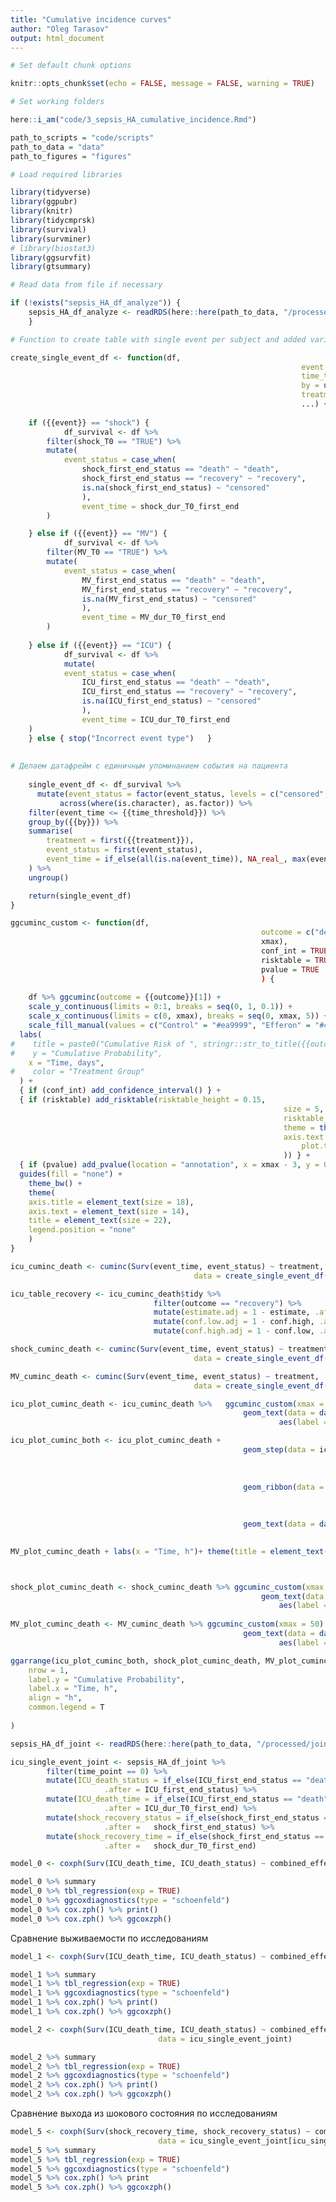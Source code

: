 ```yaml
---
title: "Cumulative incidence curves"
author: "Oleg Tarasov"
output: html_document
---
```


```r

# Set default chunk options

knitr::opts_chunk$set(echo = FALSE, message = FALSE, warning = TRUE)

# Set working folders

here::i_am("code/3_sepsis_HA_cumulative_incidence.Rmd")

path_to_scripts = "code/scripts"
path_to_data = "data"
path_to_figures = "figures"

# Load required libraries

library(tidyverse)
library(ggpubr)
library(knitr)
library(tidycmprsk)
library(survival)
library(survminer)
# library(biostat3)
library(ggsurvfit)
library(gtsummary)

# Read data from file if necessary

if (!exists("sepsis_HA_df_analyze")) { 
	sepsis_HA_df_analyze <- readRDS(here::here(path_to_data, "/processed/sepsis_HA_df_analyze.rds")) 
	}

```




```r

# Function to create table with single event per subject and added variables "death", "recovery", "censored"

create_single_event_df <- function(df, 
																 event = c("ICU", "shock", "MV"), 
																 time_threshold = 48, 
																 by = unic_patient_id,
																 treatment = combined_efferon, 
																 ...) {
	
	if ({{event}} == "shock") {
			df_survival <- df %>%
  		filter(shock_T0 == "TRUE") %>% 
  		mutate(
      		event_status = case_when(
      			shock_first_end_status == "death" ~ "death",
      			shock_first_end_status == "recovery" ~ "recovery",
      			is.na(shock_first_end_status) ~ "censored"
  				),
    			event_time = shock_dur_T0_first_end
  		) 

	} else if ({{event}} == "MV") {
			df_survival <- df %>%
  		filter(MV_T0 == "TRUE") %>% 
  		mutate(
      		event_status = case_when(
      			MV_first_end_status == "death" ~ "death",
      			MV_first_end_status == "recovery" ~ "recovery",
      			is.na(MV_first_end_status) ~ "censored"
  				),
    			event_time = MV_dur_T0_first_end
  		) 
		
	} else if ({{event}} == "ICU") {
			df_survival <- df %>%
			mutate(
    	    event_status = case_when(
      			ICU_first_end_status == "death" ~ "death",
      			ICU_first_end_status == "recovery" ~ "recovery",
      			is.na(ICU_first_end_status) ~ "censored"
    			),
    			event_time = ICU_dur_T0_first_end
    )
	} else { stop("Incorrect event type")	}
	
	
# Делаем датафрейм с единичным упоминанием события на пациента
		
	single_event_df <- df_survival %>%
	  mutate(event_status = factor(event_status, levels = c("censored", "recovery", "death")),
  	       across(where(is.character), as.factor)) %>%
  	filter(event_time <= {{time_threshold}}) %>% 
  	group_by({{by}}) %>%
  	summarise(
    	treatment = first({{treatment}}),
    	event_status = first(event_status),
    	event_time = if_else(all(is.na(event_time)), NA_real_, max(event_time, na.rm = TRUE))
  	) %>%
  	ungroup()

	return(single_event_df)
}
```


```r

ggcuminc_custom <- function(df, 
														outcome = c("death", "recovery"), 
														xmax),
														conf_int = TRUE,
														risktable = TRUE,
														pvalue = TRUE
														) {
	
	df %>% ggcuminc(outcome = {{outcome}}[1]) +
	scale_y_continuous(limits = 0:1, breaks = seq(0, 1, 0.1)) +
	scale_x_continuous(limits = c(0, xmax), breaks = seq(0, xmax, 5)) +
	scale_fill_manual(values = c("Control" = "#ea9999", "Efferon" = "#4285f4")) +
  labs(
#    title = paste0("Cumulative Risk of ", stringr::str_to_title({{outcome}})),
#    y = "Cumulative Probability",
    x = "Time, days",
#    color = "Treatment Group"
  ) + 
  { if (conf_int) add_confidence_interval() } + 
  { if (risktable) add_risktable(risktable_height = 0.15, 
  															 size = 5,
  															 risktable_stats = "cum.event",
  															 theme = theme_risktable_boxed(
  															 axis.text.y.size = 14, 
																 plot.title.size = 18
  															 )) } +
  { if (pvalue) add_pvalue(location = "annotation", x = xmax - 3, y = 0.05, size = 6) } +
  guides(fill = "none") +
	theme_bw() +
	theme(
	axis.title = element_text(size = 18),
	axis.text = element_text(size = 14),
	title = element_text(size = 22),
	legend.position = "none"
	)
}	


```



```r

icu_cuminc_death <- cuminc(Surv(event_time, event_status) ~ treatment, 
										 data = create_single_event_df(df = sepsis_HA_df_analyze, event = "ICU", time_threshold = 50))

icu_table_recovery <- icu_cuminc_death$tidy %>% 
								filter(outcome == "recovery") %>% 
								mutate(estimate.adj = 1 - estimate, .after = estimate) %>%
								mutate(conf.low.adj = 1 - conf.high, .after = conf.low) %>%
								mutate(conf.high.adj = 1 - conf.low, .after = conf.high)

shock_cuminc_death <- cuminc(Surv(event_time, event_status) ~ treatment, 
										 data = create_single_event_df(df = sepsis_HA_df_analyze, event = "shock", time_threshold = 40))

MV_cuminc_death <- cuminc(Surv(event_time, event_status) ~ treatment, 
										 data = create_single_event_df(df = sepsis_HA_df_analyze, event = "MV", time_threshold = 50))

```



```r

icu_plot_cuminc_death <- icu_cuminc_death %>%	ggcuminc_custom(xmax = 50) +  
													geom_text(data = data.frame(lab = "Overall in ICU", x = 50, y = 0.9),
										 					aes(label = lab, x = x, y = y), size = 10,  hjust = 1)

icu_plot_cuminc_both <- icu_plot_cuminc_death + 
													geom_step(data = icu_table_recovery, 
																		aes(x = time, y = estimate.adj, colour = strata), 
																		direction = "hv", 
																		na.rm = FALSE) +
													geom_ribbon(data = icu_table_recovery, 
																		aes(x = time, fill = strata, ymin = conf.low.adj, ymax = conf.high.adj),
																		na.rm = TRUE,
																		alpha = 0.2) +
													geom_text(data = data.frame(lab = c("Recovery", "Death"), x = 18, y = c(0.9, 0.1)),
										 								aes(label = lab, x = x, y = y), size = 8,  hjust = 1)

MV_plot_cuminc_death + labs(x = "Time, h")+ theme(title = element_text(size = 24, hjust = 0.5), legend.position = "none", axis.title.y = element_blank() )



shock_plot_cuminc_death <- shock_cuminc_death %>% ggcuminc_custom(xmax = 35) + 
														geom_text(data = data.frame(lab = "With shock", x = 35, y = 0.9),
										 					aes(label = lab, x = x, y = y), size = 10, hjust = 1)
									
MV_plot_cuminc_death <- MV_cuminc_death %>% ggcuminc_custom(xmax = 50) + 
													geom_text(data = data.frame(lab = "With ventilator", x = 50, y = 0.9),
										 					aes(label = lab, x = x, y = y), size = 10, hjust = 1)
```



``` r
ggarrange(icu_plot_cuminc_both, shock_plot_cuminc_death, MV_plot_cuminc_death,
	nrow = 1, 
	label.y = "Cumulative Probability",
	label.x = "Time, h",
	align = "h",
	common.legend = T
	
)

```

```r
sepsis_HA_df_joint <- readRDS(here::here(path_to_data, "/processed/joint_sepsis.rds"))

icu_single_event_joint <- sepsis_HA_df_joint %>%
		filter(time_point == 0) %>%
		mutate(ICU_death_status = if_else(ICU_first_end_status == "death" & ICU_dur_T0_first_end <= 30, 1, 0), 
					 .after = ICU_first_end_status) %>% 
		mutate(ICU_death_time = if_else(ICU_first_end_status == "death" & ICU_dur_T0_first_end <= 30, ICU_dur_T0_first_end, 30), 
					 .after = ICU_dur_T0_first_end) %>% 
		mutate(shock_recovery_status = if_else(shock_first_end_status == "recovery" & shock_dur_T0_first_end <= 30, 1, 0), 
					 .after =	shock_first_end_status) %>%
		mutate(shock_recovery_time = if_else(shock_first_end_status == "recovery" & shock_dur_T0_first_end <= 30, shock_dur_T0_first_end, 30), 
					 .after =	shock_dur_T0_first_end)
```

```r
model_0 <- coxph(Surv(ICU_death_time, ICU_death_status) ~ combined_efferon, data = icu_single_event_joint) 

model_0 %>% summary
model_0 %>% tbl_regression(exp = TRUE)
model_0 %>% ggcoxdiagnostics(type = "schoenfeld")
model_0 %>% cox.zph() %>% print()
model_0 %>% cox.zph() %>% ggcoxzph()
```

Сравнение выживаемости по исследованиям

```r
model_1 <- coxph(Surv(ICU_death_time, ICU_death_status) ~ combined_efferon + study_id, data = icu_single_event_joint) 

model_1 %>% summary
model_1 %>% tbl_regression(exp = TRUE)
model_1 %>% ggcoxdiagnostics(type = "schoenfeld")
model_1 %>% cox.zph() %>% print()
model_1 %>% cox.zph() %>% ggcoxzph()
```

```r
model_2 <- coxph(Surv(ICU_death_time, ICU_death_status) ~ combined_efferon + study_id + source_cat + SOFA + SI_CISCIO + age, 
								 data = icu_single_event_joint) 

model_2 %>% summary
model_2 %>% tbl_regression(exp = TRUE)
model_2 %>% ggcoxdiagnostics(type = "schoenfeld")
model_2 %>% cox.zph() %>% print()
model_2 %>% cox.zph() %>% ggcoxzph()
```

Сравнение выхода из шокового состояния по исследованиям

```r
model_5 <- coxph(Surv(shock_recovery_time, shock_recovery_status) ~ combined_efferon + study_id, 
								 data = icu_single_event_joint[icu_single_event_joint$shock_T0 == "TRUE", ]) 
model_5 %>% summary
model_5 %>% tbl_regression(exp = TRUE)
model_5 %>% ggcoxdiagnostics(type = "schoenfeld")
model_5 %>% cox.zph() %>% print
model_5 %>% cox.zph() %>% ggcoxzph()
```

